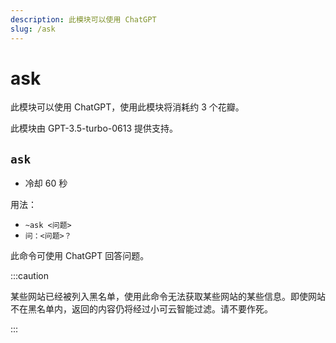 ```yaml
---
description: 此模块可以使用 ChatGPT
slug: /ask
---
```


# ask

此模块可以使用 ChatGPT，使用此模块将消耗约 3 个花瓣。

此模块由 GPT-3.5-turbo-0613 提供支持。

## `ask`

- 冷却 60 秒

用法：

- `~ask <问题>`
- `问：<问题>？`

此命令可使用 ChatGPT 回答问题。

:::caution

某些网站已经被列入黑名单，使用此命令无法获取某些网站的某些信息。即使网站不在黑名单内，返回的内容仍将经过小可云智能过滤。请不要作死。

:::
